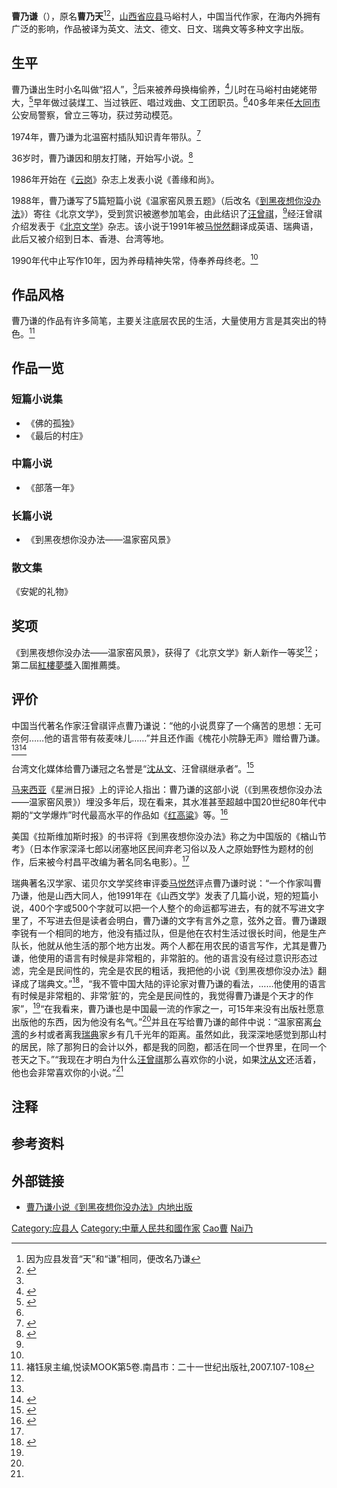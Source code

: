 {{Infobox writer <!-- see Template:Infobox writer -->
| 原文名称 = 
| 图像     = <!-- Use only free-licenced images which meet WP:NFCC -->Replace this image male.svg
| 图像说明 = 
| 姓名     = 曹乃谦
| 笔名     = 
| 原名     = 曹乃天
| 出生     = {{birth year and age|1949}} 
| 出生地点 = {{CHN-1928}}[[山西省|山西省]][[应县|应县]]马峪村
| 逝世     = <!--卒年在前生年在后{{death date and age|YYYY|MM|DD|YYYY|MM|DD}} 或{{Death year and age| }}-->
| 逝世地点 = 
| 职业     = 作家、警察
| 国籍     = {{PRC}}
| 种族     = [[汉族|汉族]]
| 母校     = 
| 创作时期 = 1968年至今
| 体裁     = 小说
| 主题     = 社会生活
| 文学运动 = [[乡土文学|乡土文学]]
| 代表作   = 《到黑夜想你没办法——温家窑风景》
| 配偶     =  <!--{{marriage|姓名|年份}} -->
| 伴侣     = 
| 子女     = 
| 亲属     = 
| 受影响于 = [[沈从文|沈从文]]、[[汪曾祺|汪曾祺]]
| 施影响于 = 
| 奖项     = 《北京文学》新人新作一等奖<br>第二屆紅樓夢獎入圍推薦獎
| 官方网   = <!--  {{URL|website}} -->
| 签名     = <!--不需要加[[file:|128px]] -->
}}
'''曹乃谦'''（{{bd|1949年||}}），原名'''曹乃天'''<ref group="注">因为应县发音“天”和“谦”相同，便改名乃谦</ref><ref name="xinhuanet5487364">{{cite web|url=http://www.sx.xinhuanet.com/mtjc/2005-11/02/content_5487364.htm|title=《诺奖评委一句话中国知道曹乃谦》|date=2005-11-02|accessdate=2011-10-22|work=山西网|deadurl=yes|archiveurl=https://web.archive.org/web/20120430162535/http://www.sx.xinhuanet.com/mtjc/2005-11/02/content_5487364.htm|archivedate=2012-04-30}}</ref>，[[山西省|山西省]][[应县|应县]]马峪村人，中国当代作家，在海内外拥有广泛的影响，作品被译为英文、法文、德文、日文、瑞典文等多种文字出版。

==生平==
曹乃谦出生时小名叫做“招人”，<ref name="xinhuanet5487364"/>后来被养母换梅偷养，<ref name="news163_2007">{{cite web|url=http://news.163.com/07/1024/05/3RHVFN03000120GU.html|title=《曹乃谦：“我心匪席不可卷也”》|date=2007-10-24|accessdate=2011-10-22|work=网易|archive-url=https://web.archive.org/web/20160915015415/http://news.163.com/07/1024/05/3RHVFN03000120GU.html|archive-date=2016-09-15|dead-url=yes}}</ref>儿时在马峪村由姥姥带大，<ref name="china2007">{{cite web|url=http://www.china.com.cn/book/txt/2007-04/30/content_8196869.htm|title=《曹乃谦:乡下人的两分伤心　记忆把它篡改成三分》|date=2007-04-30|accessdate=2011-10-22|work=中国网|archive-date=2017-03-05|archive-url=https://web.archive.org/web/20170305003424/http://www.china.com.cn/book/txt/2007-04/30/content_8196869.htm|dead-url=no}}</ref>早年做过装煤工、当过铁匠、唱过戏曲、文工团职员。<ref name="news163_2007"/>40多年来任[[大同市|大同市]]公安局警察，曾立三等功，获过劳动模范。

1974年，曹乃谦为北温窑村插队知识青年带队。<ref>{{cite web |url=http://www.tianshannet.com.cn/culture/content/2007-05/08/content_1845407_3.htm|title=《“乡巴佬”曹乃谦逼近诺奖》|accessdate=2011-10-22|date=2007-05-08|work=天山网}}</ref>

36岁时，曹乃谦因和朋友打赌，开始写小说。<ref name="ifeng820468">{{cite web|url=http://book.ifeng.com/special/nobelwxj2008/list/200810/1007_4772_820468.shtml|title=《2006年 马悦然喜欢“乡巴佬作家”曹乃谦》|date=2008-10-07|accessdate=2011-10-22|work=凤凰网|archive-date=2013-12-06|archive-url=https://web.archive.org/web/20131206195151/http://book.ifeng.com/special/nobelwxj2008/list/200810/1007_4772_820468.shtml|dead-url=no}}</ref>

1986年开始在《[[云岗|云岗]]》杂志上发表小说《善缘和尚》。

1988年，曹乃谦写了5篇短篇小说《温家窑风景五题》（后改名《[[到黑夜想你没办法|到黑夜想你没办法]]》）寄往《北京文学》，受到赏识被邀参加笔会，由此结识了[[汪曾祺|汪曾祺]]，<ref name="xinhuanet5487364"/>经汪曾祺介绍发表于《[[北京文学|北京文学]]》杂志。该小说于1991年被[[马悦然|马悦然]]翻译成英语、瑞典语，此后又被介绍到日本、香港、台湾等地。

1990年代中止写作10年，因为养母精神失常，侍奉养母终老。<ref name="news163_2007"/>

== 作品风格 ==
曹乃谦的作品有许多简笔，主要关注底层农民的生活，大量使用方言是其突出的特色。<ref>褚钰泉主编,悦读MOOK第5卷.南昌市：二十一世纪出版社,2007.107-108</ref>

== 作品一览 ==
=== 短篇小说集 ===
*《佛的孤独》
*《最后的村庄》

=== 中篇小说 ===
*《部落一年》

=== 长篇小说 ===
*《到黑夜想你没办法——温家窑风景》

=== 散文集 ===
《安妮的礼物》

== 奖项 ==
《到黑夜想你没办法——温家窑风景》，获得了《北京文学》新人新作一等奖<ref name="ifeng820468"/>；第二屆[[紅樓夢獎|紅樓夢獎]]入圍推薦獎。

== 评价 ==
中国当代著名作家汪曾祺评点曹乃谦说：“他的小说贯穿了一个痛苦的思想：无可奈何……他的语言带有莜麦味儿……”并且还作画《槐花小院静无声》赠给曹乃谦。<ref name="xinhuanet5487364"/><ref name="qq000405">{{cite web|url=http://news.qq.com/a/20070122/000405.htm|title=《曹乃谦：语言带着莜面味儿》|accessdate=2011-10-22|date=2007-01-22|work=腾讯网|archive-date=2016-10-01|archive-url=https://web.archive.org/web/20161001161147/http://news.qq.com/a/20070122/000405.htm|dead-url=no}}</ref>

台湾文化媒体给曹乃谦冠之名誉是“[[沈从文|沈从文]]、汪曾祺继承者”。<ref>{{cite web|url=http://book.sina.com.cn/news/b/2007-04-26/1053214076.shtml|title=《曹乃谦小说《到黑夜想你没办法》内地出版》|accessdate=2011-10-22|date=2007-04-26|work=新浪|archive-date=2008-05-16|archive-url=https://web.archive.org/web/20080516035131/http://book.sina.com.cn/news/b/2007-04-26/1053214076.shtml|dead-url=no}}</ref>

[[马来西亚|马来西亚]]《星洲日报》上的评论人指出：曹乃谦的这部小说（《到黑夜想你没办法——温家窑风景》）埋没多年后，现在看来，其水准甚至超越中国20世纪80年代中期的“文学爆炸”时代最高水平的作品如《[[红高粱|红高粱]]》等。<ref name="qingdaonews785475">{{cite web|url=http://www.qingdaonews.com/epaper/qdrb/html/2007-04/19/content_785475.htm|title=《曹乃谦有望获诺贝尔文学奖？》|accessdate=2011-10-22|date=2007-04-19|work=青岛网|archive-date=2016-03-04|archive-url=https://web.archive.org/web/20160304072204/http://www.qingdaonews.com/epaper/qdrb/html/2007-04/19/content_785475.htm|dead-url=no}}</ref>

美国《拉斯维加斯时报》的书评将《到黑夜想你没办法》称之为中国版的《楢山节考》（日本作家深泽七郎以闭塞地区民间弃老习俗以及人之原始野性为题材的创作，后来被今村昌平改编为著名同名电影）。<ref name="qingdaonews785475"/>

瑞典著名汉学家、诺贝尔文学奖终审评委[[马悦然|马悦然]]评点曹乃谦时说：“一个作家叫曹乃谦，他是山西大同人，他1991年在《山西文学》发表了几篇小说，短的短篇小说，400个字或500个字就可以把一个人整个的命运都写进去，有的就不写进文字里了，不写进去但是读者会明白，曹乃谦的文字有言外之意，弦外之音。曹乃谦跟李锐有一个相同的地方，他没有插过队，但是他在农村生活过很长时间，他是生产队长，他就从他生活的那个地方出发。两个人都在用农民的语言写作，尤其是曹乃谦，他使用的语言有时候是非常粗的，非常脏的。他的语言没有经过意识形态过滤，完全是民间性的，完全是农民的粗话，我把他的小说《到黑夜想你没办法》翻译成了瑞典文。”<ref>{{cite web|url=http://cul.sohu.com/20071010/n252580088.shtml|title=《沈从文如果活着就肯定能得诺贝尔文学奖》|accessdate=2011-10-22|date=2007-10-10|work=搜狐|archive-date=2007-10-13|archive-url=https://web.archive.org/web/20071013203728/http://cul.sohu.com/20071010/n252580088.shtml|dead-url=no}}</ref>，“我不管中国大陆的评论家对曹乃谦的看法，……他使用的语言有时候是非常粗的、非常‘脏’的，完全是民间性的，我觉得曹乃谦是个天才的作家”，<ref name="ifeng820468"/>“在我看来，曹乃谦也是中国最一流的作家之一，可15年来没有出版社愿意出版他的东西，因为他没有名气。”<ref name="qq000405"/>并且在写给曹乃谦的邮件中说：“温家窑离[[台湾|台湾]]的乡村或者离我[[瑞典|瑞典]]家乡有几千光年的距离。虽然如此，我深深地感觉到那山村的居民，除了那狗日的会计以外，都是我的同胞，都活在同一个世界里，在同一个苍天之下。”“我现在才明白为什么[[汪曾祺|汪曾祺]]那么喜欢你的小说，如果[[沈从文|沈从文]]还活着，他也会非常喜欢你的小说。”<ref name="ifeng820468"/>

== 注释 ==
{{reflist|group="注"}}

==参考资料==
{{reflist}}

==外部链接==
*[http://book.sina.com.cn/news/b/2007-04-26/1053214076.shtml 曹乃谦小说《到黑夜想你没办法》内地出版]{{Wayback|url=http://book.sina.com.cn/news/b/2007-04-26/1053214076.shtml |date=20110927114907 }}

{{紅樓夢獎|第二屆}}

{{Authority control}}
[[Category:应县人|Category:应县人]]
[[Category:中華人民共和國作家|Category:中華人民共和國作家]]
[[Category:紅樓夢獎得主|Cao曹]]
[[Category:曹姓|Nai乃]]